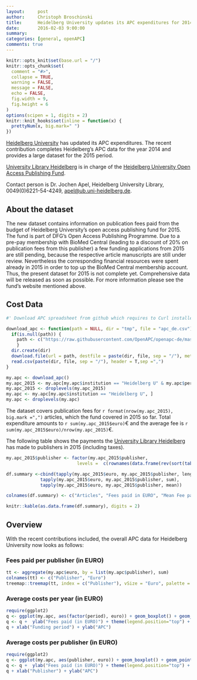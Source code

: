 ```yaml
---
layout:     post
author:     Christoph Broschinski
title:      Heidelberg University updates its APC expenditures for 2014 and 2015
date:       2016-02-03 9:00:00
summary:    
categories: [general, openAPC]
comments: true
---
```



```r
knitr::opts_knit$set(base.url = "/")
knitr::opts_chunk$set(
  comment = "#>",
  collapse = TRUE,
  warning = FALSE, 
  message = FALSE,
  echo = FALSE,
  fig.width = 9,
  fig.height = 6
)
options(scipen = 1, digits = 2)
knitr::knit_hooks$set(inline = function(x) {
  prettyNum(x, big.mark=" ")
})
```

[Heidelberg University](https://www.uni-heidelberg.de) has updated its APC expenditures. The recent contribution completes Heidelberg's APC data for the year 2014 and provides a large dataset for the 2015 period.

[University Library Heidelberg](http://www.ub.uni-heidelberg.de/Englisch/Welcome.html) is in charge of the [Heidelberg University Open Access Publishing Fund](http://www.ub.uni-heidelberg.de/Englisch/service/openaccess/publikationsfonds.html).

Contact person is Dr. Jochen Apel, Heidelberg University Library, 0049(0)6221-54-4249, <apel@ub.uni-heidelberg.de>.

## About the dataset

The new dataset contains information on publication fees paid from the budget of Heidelberg University's open access publishing fund for 2015. The fund is part of DFG's Open Access Publishing Programme.  Due to a pre-pay membership with BioMed Central (leading to a discount of 20% on publication fees from this publisher) a few funding applications from 2015 are still pending, because the respective article manuscripts are still under review. Nevertheless the corresponding financial resources were spent already in 2015 in order to top up the BioMed Central membership account. Thus, the present dataset for 2015 is not complete yet. Comprehensive data will be released as soon as possible. For more information please see the fund's website mentioned above.

## Cost Data

```r
#' Download APC spreadsheet from github which requires to Curl installed

download_apc <- function(path = NULL, dir = "tmp", file = "apc_de.csv"){
  if(is.null(path)) {
    path <- c("https://raw.githubusercontent.com/OpenAPC/openapc-de/master/data/apc_de.csv")
    } 
  dir.create(dir) 
  download.file(url = path, destfile = paste(dir, file, sep = "/"), method = "curl")
  read.csv(paste(dir, file, sep = "/"), header = T,sep =",")
}

my.apc <- download_apc()
my.apc_2015 <- my.apc[my.apc$institution == "Heidelberg U" & my.apc$period == 2015, ]
my.apc_2015 <- droplevels(my.apc_2015)
my.apc <- my.apc[my.apc$institution == "Heidelberg U", ]
my.apc <- droplevels(my.apc)
```

The dataset covers publication fees for `r format(nrow(my.apc_2015), big.mark =",")` articles, which the fund covered in 2015 so far. Total expenditure amounts to `r sum(my.apc_2015$euro)`€ and the average fee is `r sum(my.apc_2015$euro)/nrow(my.apc_2015)`€.

The following table shows the payments the [University Library Heidelberg](http://www.ub.uni-heidelberg.de/Englisch/Welcome.html) has made to publishers in 2015 (including taxes).

```r
my.apc_2015$publisher <- factor(my.apc_2015$publisher, 
                           levels =  c(rownames(data.frame(rev(sort(table(my.apc_2015$publisher)))))))

df.summary <-cbind(tapply(my.apc_2015$euro, my.apc_2015$publisher, length),
             tapply(my.apc_2015$euro, my.apc_2015$publisher, sum),
             tapply(my.apc_2015$euro, my.apc_2015$publisher, mean))

colnames(df.summary) <- c("Articles", "Fees paid in EURO", "Mean Fee paid")

knitr::kable(as.data.frame(df.summary), digits = 2)
```

## Overview

With the recent contributions included, the overall APC data for Heidelberg University now looks as follows: 

### Fees paid per publisher (in EURO)

```r
tt <- aggregate(my.apc$euro, by = list(my.apc$publisher), sum)
colnames(tt) <- c("Publisher", "Euro")
treemap::treemap(tt, index = c("Publisher"), vSize = "Euro", palette = "Paired")
```

###  Average costs per year (in EURO)

```r
require(ggplot2)
q <- ggplot(my.apc, aes(factor(period), euro)) + geom_boxplot() + geom_point()
q <- q +  ylab("Fees paid (in EURO)") + theme(legend.position="top") + theme_bw(base_size = 18)
q + xlab("Funding period") + ylab("APC")
```

###  Average costs per publisher (in EURO)

```r
require(ggplot2)
q <- ggplot(my.apc, aes(publisher, euro)) + geom_boxplot() + geom_point()
q <- q +  ylab("Fees paid (in EURO)") + theme(legend.position="top") + theme_bw(base_size = 18) + coord_flip()
q + xlab("Publisher") + ylab("APC")
```
